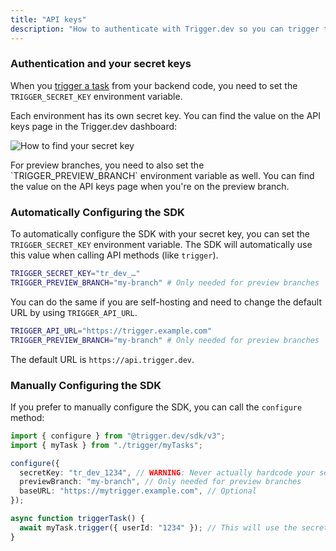```yaml
---
title: "API keys"
description: "How to authenticate with Trigger.dev so you can trigger tasks."
---
```


### Authentication and your secret keys

When you [trigger a task](/triggering) from your backend code, you need to set the `TRIGGER_SECRET_KEY` environment variable.

Each environment has its own secret key. You can find the value on the API keys page in the Trigger.dev dashboard:

![How to find your secret key](/images/api-keys.png)

<Note>
  For preview branches, you need to also set the `TRIGGER_PREVIEW_BRANCH` environment variable as
  well. You can find the value on the API keys page when you're on the preview branch.
</Note>

### Automatically Configuring the SDK

To automatically configure the SDK with your secret key, you can set the `TRIGGER_SECRET_KEY` environment variable. The SDK will automatically use this value when calling API methods (like `trigger`).

```bash .env
TRIGGER_SECRET_KEY="tr_dev_…"
TRIGGER_PREVIEW_BRANCH="my-branch" # Only needed for preview branches
```

You can do the same if you are self-hosting and need to change the default URL by using `TRIGGER_API_URL`.

```bash .env
TRIGGER_API_URL="https://trigger.example.com"
TRIGGER_PREVIEW_BRANCH="my-branch" # Only needed for preview branches
```

The default URL is `https://api.trigger.dev`.

### Manually Configuring the SDK

If you prefer to manually configure the SDK, you can call the `configure` method:

```ts
import { configure } from "@trigger.dev/sdk/v3";
import { myTask } from "./trigger/myTasks";

configure({
  secretKey: "tr_dev_1234", // WARNING: Never actually hardcode your secret key like this
  previewBranch: "my-branch", // Only needed for preview branches
  baseURL: "https://mytrigger.example.com", // Optional
});

async function triggerTask() {
  await myTask.trigger({ userId: "1234" }); // This will use the secret key and base URL you configured
}
```

